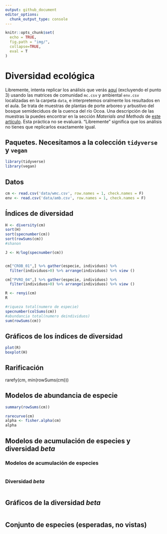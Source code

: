 ```yaml
---
output: github_document
editor_options: 
  chunk_output_type: console
---
```


```r
knitr::opts_chunk$set(
  echo = TRUE,
  fig.path = "img/",
  collapse=TRUE,
  eval = T
)
```

# Diversidad ecológica

Libremente, intenta replicar los análisis que verás [aquí](https://cran.r-project.org/web/packages/vegan/vignettes/diversity-vegan.pdf) (excluyendo el punto 3) usando las matrices de comunidad `mc.csv` y ambiental `env.csv` localizadas en la carpeta `data`, e interpretemos oralmente los resultados en el aula. Se trata de muestras de plantas de porte arboreo y arbustivo del bosque semideciduos de la cuenca del río Ocoa. Una descripción de las muestras la puedes encontrar en la sección *Materials and Methods* de [este artículo](https://journals.plos.org/plosone/article?id=10.1371/journal.pone.0208780). Esta práctica no se evaluará. "Libremente" significa que los análisis no tienes que replicarlos exactamente igual.

## Paquetes. Necesitamos a la colección `tidyverse` y `vegan`

```r
library(tidyverse)
library(vegan)
```

## Datos

```r
cm <- read.csv('data/wmc.csv', row.names = 1, check.names = F)
env <- read.csv('data/amb.csv', row.names = 1, check.names = F)

```


## Índices de diversidad

```r
H <- diversity(cm)
sort(H)
sort(specnumber(cm))
sort(rowSums(cm))
#shanon

J <- H/log(specnumber(cm)) 


cm["CROB_01",] %>% gather(especie, individuos) %>%
  filter(individuos>0) %>% arrange(individuos) %>% view ()

cm["PVRO_04",] %>% gather(especie, individuos) %>%
  filter(individuos>0) %>% arrange(individuos) %>% view ()

R <- renyi(cm)
R

#riqueza total(numero de especie)
specnumber(colSums(cm))
#abundancia total(numero deindividuos)
sum(rowSums(cm))
```


## Gráficos de los índices de diversidad

```r
plot(R)
boxplot(H)
```


## Rarificación
rarefy(cm, min(rowSums(cm)))

## Modelos de abundancia de especie
```r
summary(rowSums(cm))

rarecurve(cm)
alpha <- fisher.alpha(cm)
alpha
```


## Modelos de acumulación de especies y diversidad *beta*

### Modelos de acumulación de especies

```r

```

### Diversidad *beta*

```r

```


## Gráficos de la diversidad *beta*

```r

```


## Conjunto de especies (esperadas, no vistas)


```r

```

